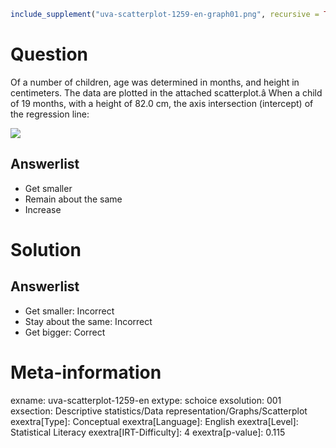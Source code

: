 ```r
include_supplement("uva-scatterplot-1259-en-graph01.png", recursive = TRUE)
```

Question
========

Of a number of children, age was determined in months, and height in centimeters. The data are plotted in the attached scatterplot.â When a child of 19 months, with a height of 82.0 cm, the axis intersection (intercept) of the regression line:

![](uva-scatterplot-1259-en-graph01.png)

Answerlist
----------

* Get smaller
* Remain about the same
* Increase

Solution
========

Answerlist
----------

* Get smaller: Incorrect
* Stay about the same: Incorrect
* Get bigger: Correct

Meta-information
================
exname: uva-scatterplot-1259-en
extype: schoice
exsolution: 001
exsection: Descriptive statistics/Data representation/Graphs/Scatterplot
exextra[Type]: Conceptual
exextra[Language]: English
exextra[Level]: Statistical Literacy
exextra[IRT-Difficulty]: 4
exextra[p-value]: 0.115
